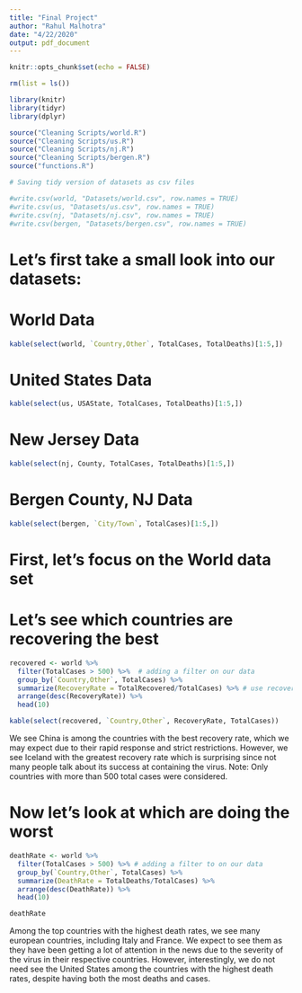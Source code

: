 ```yaml
---
title: "Final Project"
author: "Rahul Malhotra"
date: "4/22/2020"
output: pdf_document
---
```


```r
knitr::opts_chunk$set(echo = FALSE)
```

```r
rm(list = ls())
```

```r
library(knitr)
library(tidyr)
library(dplyr)
```

```r
source("Cleaning Scripts/world.R")
source("Cleaning Scripts/us.R")
source("Cleaning Scripts/nj.R")
source("Cleaning Scripts/bergen.R")
source("functions.R")
```

```r
# Saving tidy version of datasets as csv files

#write.csv(world, "Datasets/world.csv", row.names = TRUE)
#write.csv(us, "Datasets/us.csv", row.names = TRUE)
#write.csv(nj, "Datasets/nj.csv", row.names = TRUE)
#write.csv(bergen, "Datasets/bergen.csv", row.names = TRUE)
```

# Let's first take a small look into our datasets:

# World Data
```r
kable(select(world, `Country,Other`, TotalCases, TotalDeaths)[1:5,])
```

# United States Data
```r
kable(select(us, USAState, TotalCases, TotalDeaths)[1:5,])
```

# New Jersey Data
```r
kable(select(nj, County, TotalCases, TotalDeaths)[1:5,])
```

# Bergen County, NJ Data
```r
kable(select(bergen, `City/Town`, TotalCases)[1:5,])
```

# First, let's focus on the World data set
# Let's see which countries are recovering the best
```r
recovered <- world %>%
  filter(TotalCases > 500) %>%  # adding a filter on our data
  group_by(`Country,Other`, TotalCases) %>%
  summarize(RecoveryRate = TotalRecovered/TotalCases) %>% # use recovery rate for a better measure
  arrange(desc(RecoveryRate)) %>%
  head(10)

kable(select(recovered, `Country,Other`, RecoveryRate, TotalCases))
```

We see China is among the countries with the best recovery rate, which we may expect due to their rapid response and strict restrictions. However, we see Iceland with the greatest recovery rate which is surprising since not many people talk about its success at containing the virus.
Note: Only countries with more than 500 total cases were considered.

# Now let's look at which are doing the worst
```r
deathRate <- world %>%
  filter(TotalCases > 500) %>% # adding a filter to on our data
  group_by(`Country,Other`, TotalCases) %>%
  summarize(DeathRate = TotalDeaths/TotalCases) %>%
  arrange(desc(DeathRate)) %>%
  head(10)

deathRate
```

Among the top countries with the highest death rates, we see many european countries, including Italy and France. We expect to see them as they have been getting a lot of attention in the news due to the severity of the virus in their respective countries. However, interestingly, we do not need see the United States among the countries with the highest death rates, despite having both the most deaths and cases.



